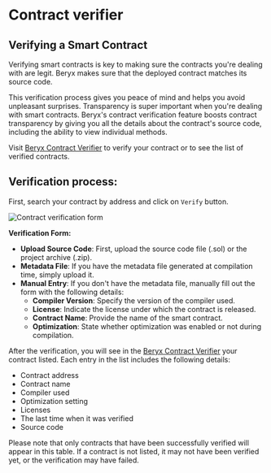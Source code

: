 # Contract verifier

## Verifying a Smart Contract

Verifying smart contracts is key to making sure the contracts you're dealing with are legit. Beryx makes sure that the deployed contract matches its source code. 

This verification process gives you peace of mind and helps you avoid unpleasant surprises. Transparency is super important when you're dealing with smart contracts. Beryx's contract verification feature boosts contract transparency by giving you all the details about the contract's source code, including the ability to view individual methods.

Visit [Beryx Contract Verifier](https://beryx.io/contract_verifier) to verify your contract or to see the list of verified contracts.

## Verification process:

First, search your contract by address and click on `Verify` button.

![Contract verification form](./assets/image-15.webp)

**Verification Form:**

- **Upload Source Code**: First, upload the source code file (.sol) or the project archive (.zip).
- **Metadata File**: If you have the metadata file generated at compilation time, simply upload it.
- **Manual Entry**: If you don't have the metadata file, manually fill out the form with the following details:
  - **Compiler Version**: Specify the version of the compiler used.
  - **License**: Indicate the license under which the contract is released.
  - **Contract Name**: Provide the name of the smart contract.
  - **Optimization**: State whether optimization was enabled or not during compilation.

After the verification, you will see in the [Beryx Contract Verifier](https://beryx.io/contract_verifier) your contract listed. Each entry in the list includes the following details:

- Contract address
- Contract name
- Compiler used
- Optimization setting
- Licenses
- The last time when it was verified
- Source code

Please note that only contracts that have been successfully verified will appear in this table. If a contract is not listed, it may not have been verified yet, or the verification may have failed.

